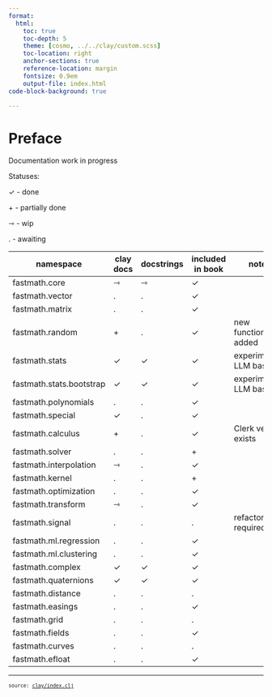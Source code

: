```yaml
---
format:
  html:
    toc: true
    toc-depth: 5
    theme: [cosmo, ../../clay/custom.scss]
    toc-location: right
    anchor-sections: true
    reference-location: margin
    fontsize: 0.9em
    output-file: index.html
code-block-background: true

---
```

<style></style><style>.printedClojure .sourceCode {
  background-color: transparent;
  border-style: none;
}
</style><style>.clay-limit-image-width .clay-image {max-width: 100%}
.clay-side-by-side .sourceCode {margin: 0}
.clay-side-by-side {margin: 1em 0}
</style>
<script src="index_files/md-default0.js" type="text/javascript"></script><script src="index_files/md-default1.js" type="text/javascript"></script>

# Preface {.unnumbered}

Documentation work in progress

Statuses:

✓ - done

\+ -  partially done

⇾ -  wip

. - awaiting

::: {.clay-table}

```{=html}
<table class="table table-hover table-responsive clay-table"><thead><tr><th>namespace</th><th>clay docs</th><th>docstrings</th><th>included in book</th><th>notes</th></tr></thead><tbody><tr><td>fastmath.core</td><td>⇾</td><td>⇾</td><td>✓</td><td></td></tr><tr><td>fastmath.vector</td><td>.</td><td>.</td><td>✓</td><td></td></tr><tr><td>fastmath.matrix</td><td>.</td><td>.</td><td>✓</td><td></td></tr><tr><td>fastmath.random</td><td>+</td><td>.</td><td>✓</td><td>new functions added</td></tr><tr><td>fastmath.stats</td><td>✓</td><td>✓</td><td>✓</td><td>experimental, LLM based</td></tr><tr><td>fastmath.stats.bootstrap</td><td>✓</td><td>✓</td><td>✓</td><td>experimental, LLM based</td></tr><tr><td>fastmath.polynomials</td><td>.</td><td>.</td><td>✓</td><td></td></tr><tr><td>fastmath.special</td><td>✓</td><td>.</td><td>✓</td><td></td></tr><tr><td>fastmath.calculus</td><td>+</td><td>.</td><td>✓</td><td>Clerk version exists</td></tr><tr><td>fastmath.solver</td><td>.</td><td>.</td><td>+</td><td></td></tr><tr><td>fastmath.interpolation</td><td>⇾</td><td>.</td><td>✓</td><td></td></tr><tr><td>fastmath.kernel</td><td>.</td><td>.</td><td>+</td><td></td></tr><tr><td>fastmath.optimization</td><td>.</td><td>.</td><td>✓</td><td></td></tr><tr><td>fastmath.transform</td><td>⇾</td><td>.</td><td>✓</td><td></td></tr><tr><td>fastmath.signal</td><td>.</td><td>.</td><td>.</td><td>refactor required</td></tr><tr><td>fastmath.ml.regression</td><td>.</td><td>.</td><td>✓</td><td></td></tr><tr><td>fastmath.ml.clustering</td><td>.</td><td>.</td><td>✓</td><td></td></tr><tr><td>fastmath.complex</td><td>✓</td><td>✓</td><td>✓</td><td></td></tr><tr><td>fastmath.quaternions</td><td>✓</td><td>✓</td><td>✓</td><td></td></tr><tr><td>fastmath.distance</td><td>.</td><td>.</td><td>.</td><td></td></tr><tr><td>fastmath.easings</td><td>.</td><td>.</td><td>✓</td><td></td></tr><tr><td>fastmath.grid</td><td>.</td><td>.</td><td>.</td><td></td></tr><tr><td>fastmath.fields</td><td>.</td><td>.</td><td>✓</td><td></td></tr><tr><td>fastmath.curves</td><td>.</td><td>.</td><td>.</td><td></td></tr><tr><td>fastmath.efloat</td><td>.</td><td>.</td><td>✓</td><td></td></tr></tbody></table>
```

:::



```{=html}
<div style="background-color:grey;height:2px;width:100%;"></div>
```



```{=html}
<div><pre><small><small>source: <a href="https://github.com/generateme/fastmath//blob/master/clay/index.clj">clay/index.clj</a></small></small></pre></div>
```
